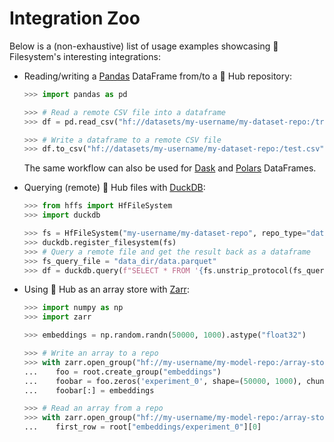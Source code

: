 # Integration Zoo

Below is a (non-exhaustive) list of usage examples showcasing 🤗 Filesystem's interesting integrations:

* Reading/writing a [Pandas](https://pandas.pydata.org/pandas-docs/stable/user_guide/io.html#reading-writing-remote-files) DataFrame from/to a 🤗 Hub repository:

  ```python
  >>> import pandas as pd

  >>> # Read a remote CSV file into a dataframe
  >>> df = pd.read_csv("hf://datasets/my-username/my-dataset-repo:/train.csv")

  >>> # Write a dataframe to a remote CSV file
  >>> df.to_csv("hf://datasets/my-username/my-dataset-repo:/test.csv")
  ```

  The same workflow can also be used for [Dask](https://docs.dask.org/en/stable/how-to/connect-to-remote-data.html) and [Polars](https://pola-rs.github.io/polars/py-polars/html/reference/io.html) DataFrames.

* Querying (remote) 🤗 Hub files with [DuckDB](https://duckdb.org/docs/guides/python/filesystems):

  ```python
  >>> from hffs import HfFileSystem
  >>> import duckdb

  >>> fs = HfFileSystem("my-username/my-dataset-repo", repo_type="dataset")
  >>> duckdb.register_filesystem(fs)
  >>> # Query a remote file and get the result back as a dataframe
  >>> fs_query_file = "data_dir/data.parquet"
  >>> df = duckdb.query(f"SELECT * FROM '{fs.unstrip_protocol(fs_query_file)}' LIMIT 10").df()
  ```

* Using 🤗 Hub as an array store with [Zarr](https://zarr.readthedocs.io/en/stable/tutorial.html#io-with-fsspec):

  ```python
  >>> import numpy as np
  >>> import zarr

  >>> embeddings = np.random.randn(50000, 1000).astype("float32")

  >>> # Write an array to a repo
  >>> with zarr.open_group("hf://my-username/my-model-repo:/array-store", mode="w") as root:
  ...    foo = root.create_group("embeddings")
  ...    foobar = foo.zeros('experiment_0', shape=(50000, 1000), chunks=(10000, 1000), dtype='f4')
  ...    foobar[:] = embeddings

  >>> # Read an array from a repo
  >>> with zarr.open_group("hf://my-username/my-model-repo:/array-store", mode="r") as root:
  ...    first_row = root["embeddings/experiment_0"][0]
  ```

